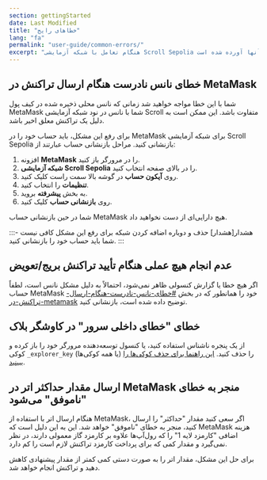 ```yaml
---
section: gettingStarted
date: Last Modified
title: "خطاهای رایج"
lang: "fa"
permalink: "user-guide/common-errors/"
excerpt: "هنگام تعامل با شبکه آزمایشی Scroll Sepolia با خطا مواجه شده‌اید؟ در اینجا برخی از خطاهای رایج تنظیمات و روش‌های سریع برای رفع آنها آورده شده است."
---
```


## خطای نانس نادرست هنگام ارسال تراکنش در MetaMask

شما با این خطا مواجه خواهید شد زمانی که نانس محلی ذخیره شده در کیف پول MetaMask شما با نانس در نود شبکه آزمایشی Scroll متفاوت باشد. این ممکن است به دلیل یک تراکنش معلق اخیر باشد.

برای رفع این مشکل، باید حساب خود را در MetaMask برای شبکه آزمایشی Scroll Sepolia بازنشانی کنید. مراحل بازنشانی حساب عبارتند از:

1. افزونه **MetaMask** را در مرورگر باز کنید.
2. **شبکه آزمایشی Scroll Sepolia** را در بالای صفحه انتخاب کنید.
3. روی **آیکون حساب** در گوشه بالا سمت راست کلیک کنید.
4. **تنظیمات** را انتخاب کنید.
5. به بخش **پیشرفته** بروید.
6. روی **بازنشانی حساب** کلیک کنید.

شما در حین بازنشانی حساب MetaMask هیچ دارایی‌ای از دست نخواهید داد.

:::هشدار[هشدار]
حذف و دوباره اضافه کردن شبکه برای رفع این مشکل کافی نیست - شما باید حساب خود را بازنشانی کنید.
:::

## عدم انجام هیچ عملی هنگام تأیید تراکنش بریج/تعویض

اگر هیچ خطا یا گزارش کنسولی ظاهر نمی‌شود، احتمالاً به دلیل مشکل نانس است، لطفاً حساب MetaMask خود را همانطور که در بخش [#خطای-نانس-نادرست-هنگام-ارسال-تراکنش-در-metamask](#incorrect-nonce-error-when-sending-a-transaction-in-metamask) توضیح داده شده است، بازنشانی کنید.

## خطای "خطای داخلی سرور" در کاوشگر بلاک

از یک پنجره ناشناس استفاده کنید، یا کنسول توسعه‌دهنده مرورگر خود را باز کرده و کوکی `_explorer_key` (یا همه کوکی‌ها) را حذف کنید. [این راهنما برای حذف کوکی‌ها را ببینید](https://www.contentstack.com/docs/developers/how-to-guides/clear-caches-and-cookies-in-different-browsers/).

## ارسال مقدار حداکثر اتر در MetaMask منجر به خطای "ناموفق" می‌شود

هنگام ارسال اتر با استفاده از MetaMask، اگر سعی کنید مقدار "حداکثر" را ارسال کنید، منجر به خطای "ناموفق" خواهد شد. این به این دلیل است که MetaMask هزینه اضافی "کارمزد لایه 1" را که رول‌آپ‌ها علاوه بر کارمزد گاز معمولی دارند، در نظر نمی‌گیرد و مقدار کمی که برای پرداخت کارمزد تراکنش لازم است را کم دارد.

برای حل این مشکل، مقدار اتر را به صورت دستی کمی کمتر از مقدار پیشنهادی کاهش دهید و تراکنش انجام خواهد شد.